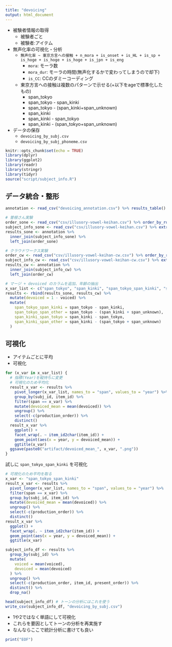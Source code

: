```yaml
---
title: "devoicing"
output: html_document
---
```


* 被験者情報の取得
  * 被験者ごと
  * 被験者:アイテム
* 無声化率の可視化・分析
  * `無声化率 ~ 東京方言への接触 + n_mora + is_onset + is_HL + is_sp + is_hoge + is_hoge + is_hoge + is_jpn + is_eng `
    * `mora`: モーラ数
    * `mora_dur`: モーラの時間(無声化するかで変わってしまうので却下)
    * `is_CC`: CCのダミーコーディング
  * 東京方言への接触は複数のパターンで示せる(+以下をageで標準化したもの)
    * span_tokyo
    * span_tokyo - span_kinki
    * span_tokyo - (span_kinki+span_unknown)
    * span_kinki
    * span_kinki - span_tokyo
    * span_kinki - (span_tokyo+span_unknown)
* データの保存
  * `devoicing_by_subj.csv`
  * `devoicing_by_subj_phoneme.csv`

```r
knitr::opts_chunk$set(echo = TRUE)
library(dplyr)
library(ggplot2)
library(readr)
library(stringr)
library(tidyr)
source("script/subject_info.R")
```

## データ統合・整形

```r
annotation <- read_csv("devoicing_annotation.csv") %>% results_table()

# 曽根さん実験
order_sone <- read_csv("csv/illusory-vowel-keihan.csv") %>% order_by_run_id()
subject_info_sone <- read_csv("csv/illusory-vowel-keihan.csv") %>% extract_columns(data_src = "sone")
results_sone <- annotation %>%
  inner_join(subject_info_sone) %>%
  left_join(order_sone)

# クラウドワークス実験
order_cw <- read_csv("csv/illusory-vowel-keihan-cw.csv") %>% order_by_run_id()
subject_info_cw <- read_csv("csv/illusory-vowel-keihan-cw.csv") %>% extract_columns(data_src = "cw")
results_cw <- annotation %>%
  inner_join(subject_info_cw) %>%
  left_join(order_cw)

# マージ + devoiced のカラムを追加、年齢の抽出
x_var_list <- c("span_tokyo", "span_kinki", "span_tokyo_span_kinki", "span_tokyo_span_other", "span_kinki_span_tokyo", "span_kinki_span_other")
results <- rbind(results_sone, results_cw) %>%
  mutate(devoiced = 1 - voiced) %>%
  mutate(
    span_tokyo_span_kinki = span_tokyo - span_kinki,
    span_tokyo_span_other = span_tokyo - (span_kinki + span_unknown),
    span_kinki_span_tokyo = span_kinki - span_tokyo,
    span_kinki_span_other = span_kinki - (span_tokyo + span_unknown)
  )
```

## 可視化

* アイテムごとに平均
* 可視化

```r
for (x_var in x_var_list) {
  # 指標(Year)を縦持ちに変更
  # 可視化のため平均化
  result_x_var <- results %>%
    pivot_longer(x_var_list, names_to = "span", values_to = "year") %>%
    group_by(subj_id, item_id) %>%
    filter(span == x_var) %>%
    mutate(devoiced_mean = mean(devoiced)) %>%
    ungroup() %>%
    select(-c(production_order)) %>%
    distinct()
  result_x_var %>%
    ggplot() +
    facet_wrap(. ~ item_id2char(item_id)) +
    geom_point(aes(x = year, y = devoiced_mean)) +
    ggtitle(x_var)
  ggsave(paste0("artifact/devoiced_mean_", x_var, ".png"))
}
```
試しに `span_tokyo_span_kinki` を可視化

```r
# 可視化のため平均を取る
x_var <- "span_tokyo_span_kinki"
result_x_var <- results %>%
  pivot_longer(x_var_list, names_to = "span", values_to = "year") %>%
  filter(span == x_var) %>%
  group_by(subj_id, item_id) %>%
  mutate(devoiced_mean = mean(devoiced)) %>%
  ungroup() %>%
  select(-c(production_order)) %>%
  distinct()
result_x_var %>%
  ggplot() +
  facet_wrap(. ~ item_id2char(item_id)) +
  geom_point(aes(x = year, y = devoiced_mean)) +
  ggtitle(x_var)
```


```r
subject_info_df <- results %>%
  group_by(subj_id) %>%
  mutate(
    voiced = mean(voiced),
    devoiced = mean(devoiced)
  ) %>%
  ungroup() %>%
  select(-c(production_order, item_id, present_order)) %>%
  distinct() %>%
  drop_na()

head(subject_info_df) # トーンの分析にはこれを使う
write_csv(subject_info_df, "devoicing_by_subj.csv")
```

* 1や2ではなく単語にして可視化
* これらを要因としてトーンの分析を再実施す
* なんならここで統計分析に書けても良い

```r
print("EOF")
```
